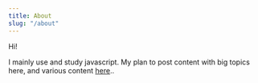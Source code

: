 ```yaml
---
title: About
slug: "/about"
---
```


Hi!

I mainly use and study javascript.
My plan to post content with big topics here, and various content [here](https://okdohyuk.tistory.com/)..

